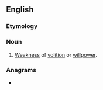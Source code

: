 ==English==

===Etymology===
{{rfe|lang=en}}

===Noun===
{{en-noun|-}}

# [[weakness|Weakness]] of [[volition]] or [[willpower]].

===Anagrams===
* {{anagrams|en|a=abdilsuy|subdaily}}